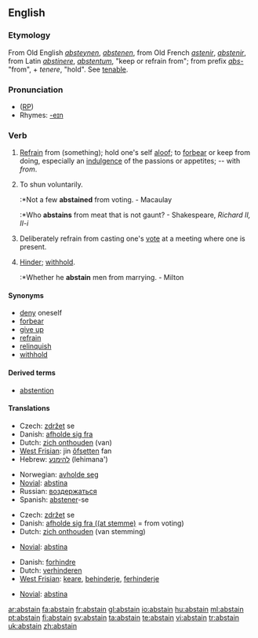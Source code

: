 ==English==

===Etymology===
From Old English ''[[absteynen]]'', ''[[abstenen]]'', from Old French ''[[astenir]]'', ''[[abstenir]]'', from Latin ''[[abstinere]]'', ''[[abstentum]]'', "keep or refrain from"; from prefix ''[[abs-]]''  "from", + ''tenere'', "hold". See [[tenable]].

===Pronunciation===
* ([[RP]]) {{IPA|/əbˈsteɪn/}}
*Rhymes: [[Rhymes:English:-eɪn|-eɪn]]

===Verb===
{{en-verb}}

# {{intransitive}} [[refrain|Refrain]] from (something); hold one's self [[aloof]]; to [[forbear]] or keep from doing, especially an [[indulgence]] of the passions or appetites; -- with ''from''.
# {{intransitive}} To shun voluntarily.
#:*Not a few '''abstained''' from voting. - Macaulay
#:*Who '''abstains''' from meat that is not gaunt? - Shakespeare, ''Richard II, II-i''
# {{intransitive}} Deliberately refrain from casting one's [[vote]] at a meeting where one is present.
# {{transitive}} [[hinder|Hinder]]; [[withhold]].
#:*Whether he '''abstain''' men from marrying. - Milton

====Synonyms====
* [[deny]] oneself
* [[forbear]]
* [[give up]]
* [[refrain]]
* [[relinquish]]
* [[withhold]]

====Derived terms====
*[[abstention]]

====Translations====
{{trans-top|refrain from}}
* Czech: [[zdržet]] se
* Danish: [[afholde sig fra]]
*Dutch: [[zich onthouden]] (van)
*[[West Frisian]]: jin [[ôfsetten]] fan
*Hebrew: [[להימנע]] (lehimana')
{{trans-mid}}
*Norwegian: [[avholde seg]]
*[[Novial]]: [[abstina]]
*Russian: [[воздержаться]]
*Spanish: [[abstener]]-se
{{trans-bottom}}

{{trans-top|refrain from voting}}
* Czech: [[zdržet]] se
* Danish: [[afholde sig fra ((at stemme)]] = from voting)
*Dutch: [[zich onthouden]] (van stemming)
{{trans-mid}}
*[[Novial]]: [[abstina]]
{{trans-bottom}}

{{trans-top|hinder, withhold}}
* Danish: [[forhindre]]
*Dutch: [[verhinderen]]
*[[West Frisian]]: [[keare]], [[behinderje]], [[ferhinderje]]
{{trans-mid}}
*[[Novial]]: [[abstina]]
{{trans-bottom}}

[[ar:abstain]]
[[fa:abstain]]
[[fr:abstain]]
[[gl:abstain]]
[[io:abstain]]
[[hu:abstain]]
[[ml:abstain]]
[[pt:abstain]]
[[fi:abstain]]
[[sv:abstain]]
[[ta:abstain]]
[[te:abstain]]
[[vi:abstain]]
[[tr:abstain]]
[[uk:abstain]]
[[zh:abstain]]